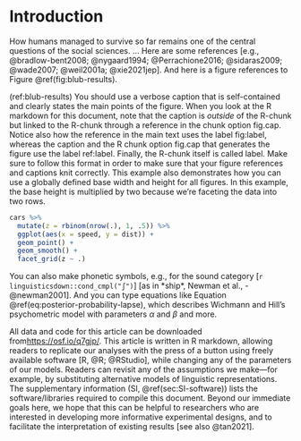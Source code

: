 <!-- Do NOT knit this document. It is part of a larger document. Instead knit the main document (my-apa-formatted-article) -->

# Introduction
How humans managed to survive so far remains one of the central questions of the social sciences. ... Here are some references [e.g., @bradlow-bent2008; @nygaard1994; @Perrachione2016; @sidaras2009; @wade2007; @weil2001a; @xie2021jep]. And here is a figure references to Figure \@ref(fig:blub-results). 

(ref:blub-results) You should use a verbose caption that is self-contained and clearly states the main points of the figure. When you look at the R markdown for this document, note that the caption is *outside* of the R-chunk but linked to the R-chunk through a reference in the chunk option fig.cap. Notice also how the reference in the main text uses the label fig:label, whereas the caption and the R chunk option fig.cap that generates the figure use the label ref:label. Finally, the R-chunk itself is called label. Make sure to follow this format in order to make sure that your figure references and captions knit correctly. This example also demonstrates how you can use a globally defined base width and height for all figures. In this example, the base height is multiplied by two because we're faceting the data into two rows.

```r
cars %>%
  mutate(z = rbinom(nrow(.), 1, .5)) %>%
  ggplot(aes(x = speed, y = dist)) +
  geom_point() +
  geom_smooth() +
  facet_grid(z ~ .)
```

You can also make phonetic symbols, e.g., for the sound category [`r linguisticsdown::cond_cmpl("ʃ")`] [as in *ship*, Newman et al., -@newman2001]. And you can type equations like Equation \@ref(eq:posterior-probability-lapse), which describes Wichmann and Hill's psychometric model with parameters $\alpha$ and $\beta$ and more.  

\begin{equation}\label{eq:posterior-probability-lapse}
p(category | input) = (1 - \lambda) \frac{\mathcal{N}\!\left( input | \mu_c, \Sigma_c \right) \pi}{\Sigma_i \mathcal{N}\!\left( input | \mu_{c_i}, \Sigma_{c_i} \right) \pi_i} + \lambda \frac{\pi}{\Sigma_i \pi_i}
\end{equation}

<!-- This is a markdown comment that will NOT show when you knit the document.  -->

All data and code for this article can be downloaded from[https://osf.io/q7gjp/](OSF). This article is written in R markdown, allowing readers to replicate our analyses with the press of a button using freely available software [R, @R; @RStudio], while changing any of the parameters of our models. Readers can revisit any of the assumptions we make---for example, by substituting alternative models of linguistic representations. The supplementary information (SI, \@ref(sec:SI-software)) lists the software/libraries required to compile this document. Beyond our immediate goals here, we hope that this can be helpful to researchers who are interested in developing more informative experimental designs, and to facilitate the interpretation of existing results [see also @tan2021]. 
